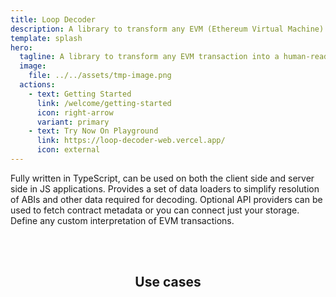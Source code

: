 ```yaml
---
title: Loop Decoder
description: A library to transform any EVM (Ethereum Virtual Machine) transaction into a human-readable format
template: splash
hero:
  tagline: A library to transform any EVM transaction into a human-readable format
  image:
    file: ../../assets/tmp-image.png
  actions:
    - text: Getting Started
      link: /welcome/getting-started
      icon: right-arrow
      variant: primary
    - text: Try Now On Playground
      link: https://loop-decoder-web.vercel.app/
      icon: external
---
```



<CardGrid stagger>
  <Card title="TypeScript" icon="seti:typescript">
    Fully written in TypeScript, can be used on both the client side and server side in JS applications.
  </Card>
  <Card title="Highly customizable" icon="puzzle">
    Provides a set of data loaders to simplify resolution of ABIs and other data required for decoding.
  </Card>
  <Card title="You only need an RPC" icon="rocket">
    Optional API providers can be used to fetch contract metadata or you can connect just your storage.
  </Card>
  <Card title="Flexible Intepreters" icon="setting">
    Define any custom interpretation of EVM transactions.
  </Card>
</CardGrid>

<div style="text-align: center; padding-top: 3rem; padding-bottom: 3rem;">
  <h2>Use cases</h2>
</div>

<CardGrid>
  <LinkCard title="Push Notifications" href="https://github.com/3loop/example-push-notifications" />
  <LinkCard title="Transaction History" href="/welcome/getting-started" />
  <LinkCard title="Block Explorers" href="https://github.com/3loop/transaction-frame" />
  <LinkCard title="On Chain Bots" href="/recipes/fc-bot" />
  <LinkCard title="Custom Indexers" href="/welcome/getting-started" />
  <LinkCard title="Analytics" href="https://3loop.io/" />
</CardGrid>
